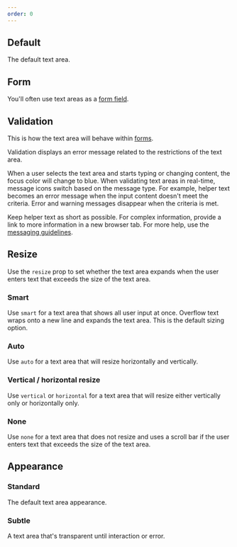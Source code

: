 ```yaml
---
order: 0
---
```



## Default

The default text area.

<Example Component={TextareaDefault} packageName="@atlaskit/textarea" />

## Form

You'll often use text areas as a [form field](/components/form/examples#field).

<Example Component={TextareaForm} packageName="@atlaskit/textarea" />

## Validation

This is how the text area will behave within [forms](/patterns/forms).

Validation displays an error message related to the restrictions of the text area.

When a user selects the text area and starts typing or changing content, the focus color will change
to blue. When validating text areas in real-time, message icons switch based on the message type.
For example, helper text becomes an error message when the input content doesn't meet the criteria.
Error and warning messages disappear when the criteria is met.

Keep helper text as short as possible. For complex information, provide a link to more information
in a new browser tab. For more help, use the [messaging guidelines](/content/messaging-guidelines).

<Example Component={TextareaValidation} packageName="@atlaskit/textarea" />

## Resize

Use the `resize` prop to set whether the text area expands when the user enters text that exceeds
the size of the text area.

### Smart

Use `smart` for a text area that shows all user input at once. Overflow text wraps onto a new line
and expands the text area. This is the default sizing option.

### Auto

Use `auto` for a text area that will resize horizontally and vertically.

### Vertical / horizontal resize

Use `vertical` or `horizontal` for a text area that will resize either vertically only or
horizontally only.

### None

Use `none` for a text area that does not resize and uses a scroll bar if the user enters text that
exceeds the size of the text area.

<Example Component={TextareaResize} packageName="@atlaskit/textarea" />

## Appearance

### Standard

The default text area appearance.

<Example Component={TextAreaAppearanceStandard} packageName="@atlaskit/textarea" />

### Subtle

A text area that's transparent until interaction or error.

<Example Component={TextAreaAppearanceSubtle} packageName="@atlaskit/textarea" />
